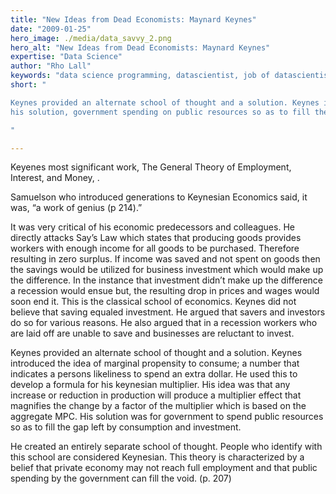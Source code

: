 ```yaml
---
title: "New Ideas from Dead Economists: Maynard Keynes"
date: "2009-01-25"
hero_image: ./media/data_savvy_2.png
hero_alt: "New Ideas from Dead Economists: Maynard Keynes"
expertise: "Data Science"
author: "Rho Lall"
keywords: "data science programming, datascientist, job of datascientist, job of data scientist, data driven insights, data driven storytelling, data driven solutions"
short: "

Keynes provided an alternate school of thought and a solution. Keynes introduced the idea of marginal propensity to consume; a number that indicates a persons likeliness to spend an extra dollar. He used this to develop
his solution, government spending on public resources so as to fill the gap left by consumption and investment.

"

---
```


Keyenes most significant work, The General Theory of Employment, Interest, and Money, .

Samuelson who introduced generations to Keynesian Economics said, it was, “a work of genius (p 214).”

It was very critical of his economic predecessors and colleagues. He directly attacks Say’s Law which states that producing goods provides workers with enough income for all goods to be purchased. Therefore resulting in zero surplus. If income was saved and not spent on goods then the savings would be utilized for business investment which would make up the difference. In the instance that investment didn’t make up the difference a recession would ensue but, the resulting drop in prices and wages would soon end it. This is the classical school of economics. Keynes did not believe that saving equaled investment. He argued that savers and investors do so for various reasons. He also argued that in a recession workers who are laid off are unable to save and businesses are reluctant to invest.

Keynes provided an alternate school of thought and a solution. Keynes introduced the idea of marginal propensity to consume; a number that indicates a persons likeliness to spend an extra dollar. He used this to develop a formula for his keynesian multiplier. His idea was that any increase or reduction in production will produce a multiplier effect that magnifies the change by a factor of the multiplier which is based on the aggregate MPC. His solution was for government to spend public resources so as to fill the gap left by consumption and investment.

He created an entirely separate school of thought. People who identify with this school are considered Keynesian. This theory is characterized by a belief that private economy may not reach full employment and that public spending by the government can fill the void. (p. 207)